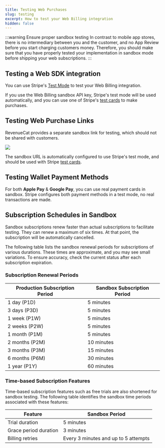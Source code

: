 ```yaml
---
title: Testing Web Purchases
slug: testing
excerpt: How to test your Web Billing integration
hidden: false
---
```


:::warning Ensure proper sandbox testing
In contrast to mobile app stores, there is no intermediary between you and the customer, and no App Review before you start charging customers money. Therefore, you should make sure that you have properly tested your implementation in sandbox mode before shipping your web subscriptions.
:::

## Testing a Web SDK integration

You can use Stripe's [Test Mode](https://stripe.com/docs/test-mode) to test your Web Billing integration.

If you use the Web Billing sandbox API key, Stripe's test mode will be used automatically, and you can use one of Stripe's [test cards](https://docs.stripe.com/testing) to make purchases.

## Testing Web Purchase Links

RevenueCat provides a separate sandbox link for testing, which should not be shared with customers.

![](/images/web-billing/wpl-production-sandbox.png)

The sandbox URL is automatically configured to use Stripe's test mode, and should be used with Stripe [test cards](https://docs.stripe.com/testing).

## Testing Wallet Payment Methods

For both **Apple Pay** & **Google Pay**, you can use real payment cards in sandbox. Stripe configures both payment methods in a test mode, no real transactions are made.

## Subscription Schedules in Sandbox

Sandbox subscriptions renew faster than actual subscriptions to facilitate testing. They can renew a maximum of six times. At that point, the subscription will be automatically cancelled.

The following table lists the sandbox renewal periods for subscriptions of various durations. These times are approximate, and you may see small variations. To ensure accuracy, check the current status after each subscription expiration.

### Subscription Renewal Periods

| Production Subscription Period | Sandbox Subscription Period |
| ------------------------------ | --------------------------- |
| 1 day (P1D)                    | 5 minutes                   |
| 3 days (P3D)                   | 5 minutes                   |
| 1 week (P1W)                   | 5 minutes                   |
| 2 weeks (P2W)                  | 5 minutes                   |
| 1 month (P1M)                  | 5 minutes                   |
| 2 months (P2M)                 | 10 minutes                  |
| 3 months (P3M)                 | 15 minutes                  |
| 6 months (P6M)                 | 30 minutes                  |
| 1 year (P1Y)                   | 60 minutes                  |

### Time-based Subscription Features

Time-based subscription features such as free trials are also shortened for sandbox testing. The following table identifies the sandbox time periods associated with these features:

| Feature               | Sandbox Period                       |
| --------------------- | ------------------------------------ |
| Trial duration        | 5 minutes                            |
| Grace period duration | 3 minutes                            |
| Billing retries       | Every 3 minutes and up to 5 attempts |
